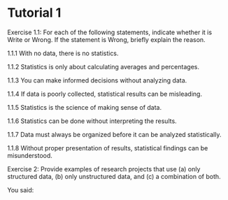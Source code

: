 # Tutorial 1

Exercise 1.1: For each of the following statements, indicate whether it is Write or Wrong. If the statement is Wrong, briefly explain the reason.

1.1.1 With no data, there is no statistics.


1.1.2 Statistics is only about calculating averages and percentages.


1.1.3 You can make informed decisions without analyzing data.


1.1.4 If data is poorly collected, statistical results can be misleading.


1.1.5 Statistics is the science of making sense of data.


1.1.6 Statistics can be done without interpreting the results.


1.1.7 Data must always be organized before it can be analyzed statistically.


1.1.8 Without proper presentation of results, statistical findings can be misunderstood.




Exercise 2: Provide examples of research projects that use (a) only structured data, (b) only unstructured data, and (c) a combination of both.






You said:
